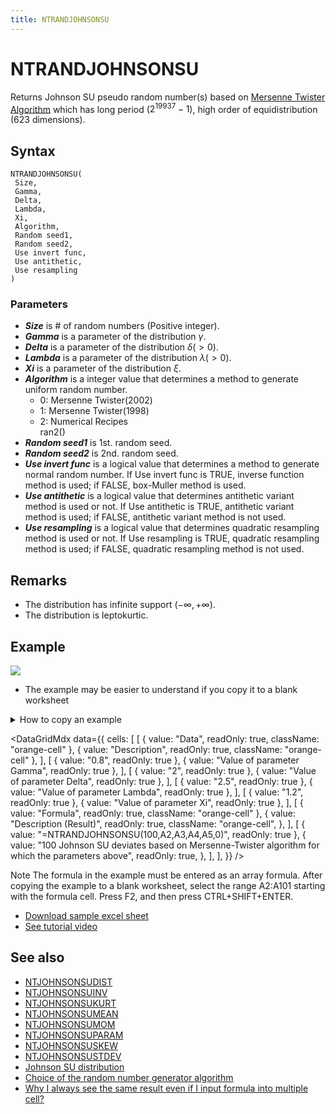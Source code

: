 ```yaml
---
title: NTRANDJOHNSONSU
---
```



# NTRANDJOHNSONSU

Returns Johnson SU pseudo random number(s) based on [Mersenne Twister Algorithm](https://www.ntrand.com/glossary/#local_Mersenne_Twister) which has long period ($2^{19937}-1$), high order of equidistribution (623 dimensions).

## Syntax

```excel
NTRANDJOHNSONSU(
 Size,
 Gamma,
 Delta,
 Lambda,
 Xi,
 Algorithm,
 Random seed1,
 Random seed2,
 Use invert func,
 Use antithetic,
 Use resampling
)
```

### Parameters

- **_Size_** is # of random numbers (Positive integer).
- **_Gamma_** is a parameter of the distribution $\gamma$.
- **_Delta_** is a parameter of the distribution $\delta(>0)$.
- **_Lambda_** is a parameter of the distribution $\lambda(>0)$.
- **_Xi_** is a parameter of the distribution $\xi$.
- **_Algorithm_** is a integer value that determines a method to generate uniform random number.
  - 0: Mersenne Twister(2002)
  - 1: Mersenne Twister(1998)
  - 2: Numerical Recipes\
    ran2()
- **_Random seed1_** is 1st. random seed.
- **_Random seed2_** is 2nd. random seed.
- **_Use invert func_** is a logical value that determines a method to generate normal random number. If Use invert func is TRUE, inverse function method is used; if FALSE, box-Muller method is used.
- **_Use antithetic_** is a logical value that determines antithetic variant method is used or not. If Use antithetic is TRUE, antithetic variant method is used; if FALSE, antithetic variant method is not used.
- **_Use resampling_** is a logical value that determines quadratic resampling method is used or not. If Use resampling is TRUE, quadratic resampling method is used; if FALSE, quadratic resampling method is not used.

## Remarks

- The distribution has infinite support $(-\infty,+\infty)$.
- The distribution is leptokurtic.

## Example

![](./../../../assets/functions/histogram/histogramJohnsonSU.jpg)

- The example may be easier to understand if you copy it to a blank worksheet

<details>
  <summary>How to copy an example</summary>

1.  Create a blank workbook or worksheet.
2.  Select the example in the Help topic.

    **Note**  Do not select the row or column headers.

    ![Selecting an example from Help](./../../../assets/functions/HowToCopy.png)

    Selecting an example from Help

3.  Press CTRL+C.
4.  In the worksheet, select cell A1, and press CTRL+V.
5.  To switch between viewing the results and viewing the formulas that return the results, press CTRL+` (grave accent), or on the **Tools** menu, point to **Formula Auditing**, and then click **Formula Auditing Mode**.

</details>

<DataGridMdx
  data={{
    cells: [
      [
        { value: "Data", readOnly: true, className: "orange-cell" },
        { value: "Description", readOnly: true, className: "orange-cell" },
      ],
      [
        { value: "0.8", readOnly: true },
        { value: "Value of parameter Gamma", readOnly: true },
      ],
      [
        { value: "2", readOnly: true },
        { value: "Value of parameter Delta", readOnly: true },
      ],
      [
        { value: "2.5", readOnly: true },
        { value: "Value of parameter Lambda", readOnly: true },
      ],
      [
        { value: "1.2", readOnly: true },
        { value: "Value of parameter Xi", readOnly: true },
      ],
      [
        { value: "Formula", readOnly: true, className: "orange-cell" },
        {
          value: "Description (Result)",
          readOnly: true,
          className: "orange-cell",
        },
      ],
      [
        { value: "=NTRANDJOHNSONSU(100,A2,A3,A4,A5,0)", readOnly: true },
        {
          value:
            "100 Johnson SU deviates based on Mersenne-Twister algorithm for which the parameters above",
          readOnly: true,
        },
      ],
    ],
  }}
/>

Note The formula in the example must be entered as an array formula. After copying the example to a blank worksheet, select the range A2:A101 starting with the formula cell. Press F2, and then press CTRL+SHIFT+ENTER.

- [Download sample excel sheet](https://www.ntrand.com/files/NtRand1.zip "Downloading Sample")
- [See tutorial video](https://www.ntrand.com/files/SingleRandom_Demo.swf)

## See also

- [NTJOHNSONSUDIST](https://www.ntrand.com/ntjohnsonsudist/)
- [NTJOHNSONSUINV](https://www.ntrand.com/ntjohnsonsuinv/)
- [NTJOHNSONSUKURT](https://www.ntrand.com/ntjohnsonsukurt/)
- [NTJOHNSONSUMEAN](https://www.ntrand.com/ntjohnsonsumean/)
- [NTJOHNSONSUMOM](https://www.ntrand.com/ntjohnsonsumom/)
- [NTJOHNSONSUPARAM](https://www.ntrand.com/ntjohnsonsuparam/)
- [NTJOHNSONSUSKEW](https://www.ntrand.com/ntjohnsonsuskew/)
- [NTJOHNSONSUSTDEV](https://www.ntrand.com/ntjohnsonsustdev/)
- [Johnson SU distribution](https://www.ntrand.com/johnson-su-distribution/)
- [Choice of the random number generator algorithm](https://www.ntrand.com/glossary/#local_Choiceoftherandomnumber)
- [Why I always see the same result even if I input formula into multiple cell?](https://www.ntrand.com/faq/#local_CtrlShiftEnter)
